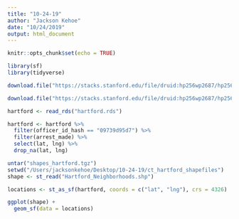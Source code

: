 ```yaml
---
title: "10-24-19"
author: "Jackson Kehoe"
date: "10/24/2019"
output: html_document
---
```


```r
knitr::opts_chunk$set(echo = TRUE)
```

```r
library(sf)
library(tidyverse)
```

```r
download.file("https://stacks.stanford.edu/file/druid:hp256wp2687/hp256wp2687_ct_hartford_2019_08_13.rds", destfile = "hartford.rds")

download.file("https://stacks.stanford.edu/file/druid:hp256wp2687/hp256wp2687_ct_hartford_shapefiles_2019_08_13.tgz", destfile = "shapes_hartford.tgz")
```

```r
hartford <- read_rds("hartford.rds")

hartford <- hartford %>% 
  filter(officer_id_hash == "09739d95d7") %>%
  filter(arrest_made) %>%
  select(lat, lng) %>%
  drop_na(lat, lng)

untar("shapes_hartford.tgz")
setwd("/Users/jacksonkehoe/Desktop/10-24-19/ct_hartford_shapefiles")
shape <- st_read("Hartford_Neighborhoods.shp")
```

```r
locations <- st_as_sf(hartford, coords = c("lat", "lng"), crs = 4326)

ggplot(shape) + 
  geom_sf(data = locations)


```

